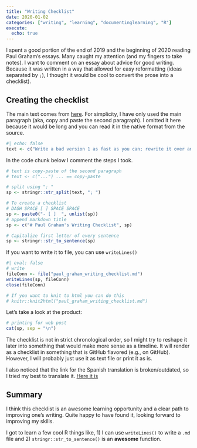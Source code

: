 ```yaml
---
title: "Writing Checklist"
date: 2020-01-02
categories: ["writing", "learning", "documentinglearning", "R"]
execute: 
  echo: true
---
```


I spent a good portion of the end of 2019 and the beginning of 2020 reading Paul Graham's essays. Many caught my attention (and my fingers to take notes). I want to comment on an essay about advice for good writing. Because it was written in a way that allowed for easy reformatting (ideas separated by `;`), I thought it would be cool to convert the prose into a checklist).  

## Creating the checklist

The main text comes from [here](http://www.paulgraham.com/writing44.html). For simplicity, I have only used the main paragraph (aka, copy and paste the second paragraph). I omitted it here because it would be long and you can read it in the native format from the source.

```r
#| echo: false
text <- c("Write a bad version 1 as fast as you can; rewrite it over and over; cut out everything unnecessary; write in a conversational tone; develop a nose for bad writing, so you can see and fix it in yours; imitate writers you like; if you can't get started, tell someone what you plan to write about, then write down what you said; expect 80% of the ideas in an essay to happen after you start writing it, and 50% of those you start with to be wrong; be confident enough to cut; have friends you trust read your stuff and tell you which bits are confusing or drag; don't (always) make detailed outlines; mull ideas over for a few days before writing; carry a small notebook or scrap paper with you; start writing when you think of the first sentence; if a deadline forces you to start before that, just say the most important sentence first; write about stuff you like; don't try to sound impressive; don't hesitate to change the topic on the fly; use footnotes to contain digressions; use anaphora to knit sentences together; read your essays out loud to see (a) where you stumble over awkward phrases and (b) which bits are boring (the paragraphs you dread reading); try to tell the reader something new and useful; work in fairly big quanta of time; when you restart, begin by rereading what you have so far; when you finish, leave yourself something easy to start with; accumulate notes for topics you plan to cover at the bottom of the file; don't feel obliged to cover any of them; write for a reader who won't read the essay as carefully as you do, just as pop songs are designed to sound ok on crappy car radios; if you say anything mistaken, fix it immediately; ask friends which sentence you'll regret most; go back and tone down harsh remarks; publish stuff online, because an audience makes you write more, and thus generate more ideas; print out drafts instead of just looking at them on the screen; use simple, germanic words; learn to distinguish surprises from digressions; learn to recognize the approach of an ending, and when one appears, grab it.")

```

In the code chunk below I comment the steps I took.

```r
# text is copy-paste of the second paragraph
# text <- c("...") ... == copy-paste

# split using "; "
sp <- stringr::str_split(text, "; ")

# To create a checklist
# DASH SPACE [ ] SPACE SPACE
sp <- paste0("- [ ]  ", unlist(sp))
# append markdown title
sp <- c("# Paul Graham's Writing Checklist", sp)

# Capitalize first letter of every sentence
sp <- stringr::str_to_sentence(sp)
```

If you want to write it to file, you can use `writeLines()`

```r
#| eval: false
# write
fileConn <- file("paul_graham_writing_checklist.md")
writeLines(sp, fileConn)
close(fileConn)

# If you want to knit to html you can do this
# knitr::knit2html("paul_graham_writing_checklist.md")

```

Let's take a look at the product:

```r
# printing for web post
cat(sp, sep = "\n")
```

The checklist is not in strict chronological order, so I might try to reshape it later into something that would make more sense as a timeline. It will render as a checklist in something that is GitHub flavored (e.g., on GitHub). However, I will probably just use it as text file or print it as is. 

I also noticed that the link for the Spanish translation is broken/outdated, so I tried my best to translate it. [Here it is](/2020/01/escribiendo-en-pocas-palabras/)

## Summary

I think this checklist is an awesome learning opportunity and a clear path to improving one's writing. Quite happy to have found it, looking forward to improving my skills.

I got to learn a few cool R things like, 1) I can use `writeLines()` to write a `.md` file and 2) `stringr::str_to_sentence()` is an **awesome** function.
